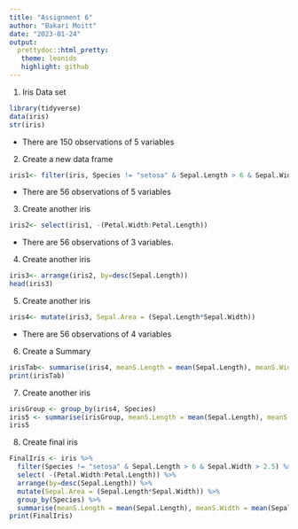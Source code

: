 ```yaml
---
title: "Assignment 6"
author: "Bakari Moitt"
date: "2023-01-24"
output:
  prettydoc::html_pretty:
   theme: leonids
   highlight: github
---
```

1. Iris Data set
```r
library(tidyverse)
data(iris)
str(iris)
```
  - There are 150 observations of 5 variables
  
2. Create a new data frame
```r
iris1<- filter(iris, Species != "setosa" & Sepal.Length > 6 & Sepal.Width > 2.5)
```
  - There are 56 observations of 5 variables
  
3. Create another iris
```r
iris2<- select(iris1, -(Petal.Width:Petal.Length)) 
```
  - There are 56 observations of 3 variables.
  
4. Create another iris
```r
iris3<- arrange(iris2, by=desc(Sepal.Length))
head(iris3)
```

5. Create another iris
```r
iris4<- mutate(iris3, Sepal.Area = (Sepal.Length*Sepal.Width))
```
  - There are 56 observations of 4 variables
  
6. Create a Summary
```r
irisTab<- summarise(iris4, meanS.Length = mean(Sepal.Length), meanS.Width = mean(Sepal.Width), SS = n())
print(irisTab)
```

7. Create another iris
```r


irisGroup <- group_by(iris4, Species)
iris5 <- summarise(irisGroup, meanS.Length = mean(Sepal.Length), meanS.Width = mean(Sepal.Width), SS = n())
iris5
```

8. Create final iris
```r
FinalIris <- iris %>%
  filter(Species != "setosa" & Sepal.Length > 6 & Sepal.Width > 2.5) %>%
  select( -(Petal.Width:Petal.Length)) %>%
  arrange(by=desc(Sepal.Length)) %>%
  mutate(Sepal.Area = (Sepal.Length*Sepal.Width)) %>%
  group_by(Species) %>%
  summarise(meanS.Length = mean(Sepal.Length), meanS.Width = mean(Sepal.Width), SS = n())
print(FinalIris)
```

